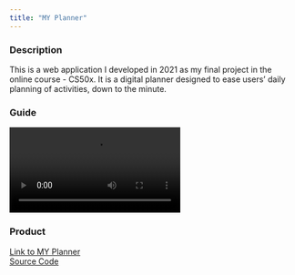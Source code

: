 ```yaml
---
title: "MY Planner"
---
```


<h3>Description</h3>
<p>This is a web application I developed in 2021 as my final project in the online course - CS50x. It is a digital planner designed to ease users' daily planning of activities, down to the minute.</p>

<h3>Guide</h3>
![](Guide_MY_Planner.mp4)

<h3>Product</h3>
<a href="https://my-planner123.vercel.app/">Link to MY Planner</a> <br>
<a href="https://github.com/jyapple15/MY_Project">Source Code</a>